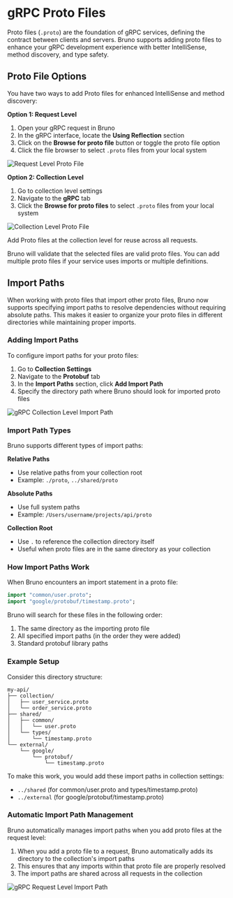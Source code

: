# gRPC Proto Files

Proto files (`.proto`) are the foundation of gRPC services, defining the contract between clients and servers. Bruno supports adding proto files to enhance your gRPC development experience with better IntelliSense, method discovery, and type safety.

## Proto File Options

You have two ways to add Proto files for enhanced IntelliSense and method discovery:

**Option 1: Request Level**

1. Open your gRPC request in Bruno
2. In the gRPC interface, locate the **Using Reflection** section
3. Click on the **Browse for proto file** button or toggle the proto file option
4. Click the file browser to select `.proto` files from your local system

![Request Level Proto File](/screenshots/send-request/grpc/req-level-proto-file.webp)

**Option 2: Collection Level**

1. Go to collection level settings
2. Navigate to the **gRPC** tab
3. Click the **Browse for proto files** to select `.proto` files from your local system

![Collection Level Proto File](/screenshots/send-request/grpc/coll-level-proto-file.webp)

Add Proto files at the collection level for reuse across all requests.

Bruno will validate that the selected files are valid proto files.
You can add multiple proto files if your service uses imports or multiple definitions.

## Import Paths

When working with proto files that import other proto files, Bruno now supports specifying import paths to resolve dependencies without requiring absolute paths. This makes it easier to organize your proto files in different directories while maintaining proper imports.

### Adding Import Paths

To configure import paths for your proto files:

1. Go to **Collection Settings**
2. Navigate to the **Protobuf** tab
3. In the **Import Paths** section, click **Add Import Path**
4. Specify the directory path where Bruno should look for imported proto files

![gRPC Collection Level Import Path](/screenshots/send-request/grpc/grpc-collection-level-import-path.webp)

### Import Path Types

Bruno supports different types of import paths:

**Relative Paths**
- Use relative paths from your collection root
- Example: `./proto`, `../shared/proto`

**Absolute Paths**
- Use full system paths
- Example: `/Users/username/projects/api/proto`

**Collection Root**
- Use `.` to reference the collection directory itself
- Useful when proto files are in the same directory as your collection

### How Import Paths Work

When Bruno encounters an import statement in a proto file:

```protobuf
import "common/user.proto";
import "google/protobuf/timestamp.proto";
```

Bruno will search for these files in the following order:
1. The same directory as the importing proto file
2. All specified import paths (in the order they were added)
3. Standard protobuf library paths

### Example Setup

Consider this directory structure:
```
my-api/
├── collection/
│   ├── user_service.proto
│   └── order_service.proto
├── shared/
│   ├── common/
│   │   └── user.proto
│   └── types/
│       └── timestamp.proto
└── external/
    └── google/
        └── protobuf/
            └── timestamp.proto
```

To make this work, you would add these import paths in collection settings:
- `../shared` (for common/user.proto and types/timestamp.proto)
- `../external` (for google/protobuf/timestamp.proto)

### Automatic Import Path Management

Bruno automatically manages import paths when you add proto files at the request level:

1. When you add a proto file to a request, Bruno automatically adds its directory to the collection's import paths
2. This ensures that any imports within that proto file are properly resolved
3. The import paths are shared across all requests in the collection

![gRPC Request Level Import Path](/screenshots/send-request/grpc/grpc-req-level-import-path.webp)

